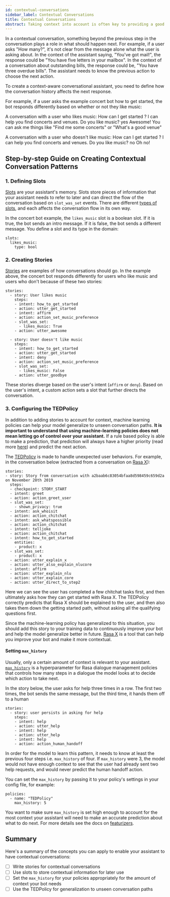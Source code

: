 ```yaml
---
id: contextual-conversations
sidebar_label: Contextual Conversations
title: Contextual Conversations
abstract: Taking context into account is often key to providing a good user experience. This page is a guide to creating contextual conversation patterns.
---
```


In a contextual conversation, something beyond the previous step in the conversation
plays a role in what should happen next. For example, if a user asks "How many?",
it's not clear from the message alone what the user is asking about. In the context of the assistant saying,
"You've got mail!", the response could be "You have five letters in your mailbox". In
the context of a conversation about outstanding bills, the response could be, "You have
three overdue bills". The assistant needs to know the previous action to choose the next action.

To create a context-aware conversational assistant, you need to define
how the conversation history affects the next response.

For example, if a user asks the example concert bot how to get started,
the bot responds differently based on whether or not they like music:

A conversation with a user who likes music:
<Chat caption="User likes music">
<ChatUserText>How can I get started ?</ChatUserText>
<ChatBotText>I can help you find concerts and venues. Do you like music?</ChatBotText>
<ChatUserText>yes</ChatUserText>
<ChatBotText>Awesome! You can ask me things like "Find me some concerts" or "What's a good venue"</ChatBotText>
</Chat>

A conversation with a user who doesn't like music:
<Chat caption="User doesn't like music">
<ChatUserText>How can I get started ?</ChatUserText>
<ChatBotText>I can help you find concerts and venues. Do you like music?</ChatBotText>
<ChatUserText>no</ChatUserText>
<ChatBotText>Oh no!</ChatBotText>
</Chat>

## Step-by-step Guide on Creating Contextual Conversation Patterns

### 1. Defining Slots

[Slots](domain.mdx#slots) are your assistant's memory. Slots store pieces of information that your
assistant needs to refer to later and can direct the flow of the conversation
based on `slot_was_set` events. There are different [types of slots](domain.mdx#slot-types),
and each affects the conversation flow in its own way.

In the concert bot example, the `likes_music` slot is a boolean slot. If it is true, the bot sends an intro message. If it is false, the bot sends a different message.
You define a slot and its type in the domain:

```yaml-rasa title="domain.yml"
slots:
  likes_music:
    type: bool
```

### 2. Creating Stories

[Stories](./stories.mdx) are examples of how conversations should go.
In the example above, the concert bot responds differently for users who like music
and users who don't because of these two stories:

```yaml-rasa title="stories.yml"
stories:
  - story: User likes music
    steps:
    - intent: how_to_get_started
    - action: utter_get_started
    - intent: affirm
    - action: action_set_music_preference
    - slot_was_set:
      - likes_music: True
    - action: utter_awesome

  - story: User doesn't like music
    steps:
    - intent: how_to_get_started
    - action: utter_get_started
    - intent: deny
    - action: action_set_music_preference
    - slot_was_set:
      - likes_music: False
    - action: utter_goodbye
```

These stories diverge based on the user's intent (`affirm` or `deny`). Based on
the user's intent, a custom action sets a slot that further directs
the conversation.

### 3. Configuring the TEDPolicy

In addition to adding stories to account for context,
machine learning policies can help your model generalize
to unseen conversation paths. **It is important
to understand that using machine-learning policies does not mean letting go of control over your
assistant.** If a rule based policy is able to make a prediction, that prediction will
always have a higher priority (read more [here](./policies.mdx#action-selection)) and predict the next action.

The [TEDPolicy](https://blog.rasa.com/unpacking-the-ted-policy-in-rasa-open-source/) is made to handle
unexpected user behaviors. For example,
in the conversation below (extracted from a conversation on [Rasa X](https://rasa.com/docs/rasa-x/user-guide/review-conversations/)):

```yaml-rasa
stories:
- story: Story from conversation with a2baab6c83054bfaa8d598459c659d2a on November 28th 2019
  steps:
  - checkpoint: STORY_START
  - intent: greet
  - action: action_greet_user
  - slot_was_set:
    - shown_privacy: true
  - intent: ask_whoisit
  - action: action_chitchat
  - intent: ask_whatspossible
  - action: action_chitchat
  - intent: telljoke
  - action: action_chitchat
  - intent: how_to_get_started
    entities:
    - product: x
  - slot_was_set:
    - product: x
  - action: utter_explain_x
  - action: utter_also_explain_nlucore
  - intent: affirm
  - action: utter_explain_nlu
  - action: utter_explain_core
  - action: utter_direct_to_step2
```

Here we can see the user has completed a few chitchat tasks first, and then ultimately
asks how they can get started with Rasa X. The TEDPolicy correctly predicts that
Rasa X should be explained to the user, and then also takes them down the getting started
path, without asking all the qualifying questions first.

Since the machine-learning policy has generalized to this situation, you should add this story
to your training data to continuously improve your bot and help the model generalize
better in future. [Rasa X](https://rasa.com/docs/rasa-x/) is a tool that can help
you improve your bot and make it more contextual.


#### Setting `max_history`

Usually, only a certain amount of context is relevant to your assistant.
[`max_history`](policies.mdx#max-history) is a hyperparameter for Rasa dialogue management policies
that controls how many steps in a dialogue the model looks at to decide which
action to take next.

In the story below, the user asks for help three times in a row. The first two times,
the bot sends the same message, but the third time, it hands them off to a human

```yaml-rasa  title="stories.yml"
stories:
  - story: user persists in asking for help
    steps:
    - intent: help
    - action: utter_help
    - intent: help
    - action: utter_help
    - intent: help
    - action: action_human_handoff
```

In order for the model to learn this pattern, it needs to know at least the previous
four steps i.e. `max_history` of four. If `max_history` were 3, the model would not have
enough context to see that the user had already sent two help requests, and would never
predict the human handoff action.


You can set the `max_history` by passing it to your policy's settings
in your config file, for example:

```yaml-rasa title="config.yml"
policies:
  - name: "TEDPolicy"
    max_history: 5
```

You want to make sure `max_history` is set high enough
to account for the most context your assistant will need to make an accurate
prediction about what to do next.
For more details see the docs on [featurizers](policies.mdx#featurizers).

## Summary

Here's a summary of the concepts you can apply to enable your assistant to have contextual conversations:

- [ ] Write stories for contextual conversations
- [ ] Use slots to store contextual information for later use
- [ ] Set the `max_history` for your policies appropriately for the amount of context your bot needs
- [ ] Use the TEDPolicy for generalization to unseen conversation paths
